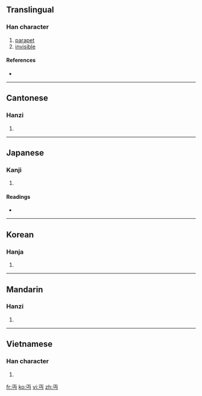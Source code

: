 {{also|丐}}
==Translingual==

===Han character===
{{Han char|rn=1|rad=一|as=03|sn=4|four=1072<sub>7</sub>|canj=一中女尸 (MLVS)}}

# [[parapet]]
# [[invisible]]

====References====
* {{Han ref|kx=0077.020|dkj=00021|dj=0154.020|hdz=10011.050|uh=4E0F|ud=19983|bh=C94D|bd=51533}}

----

==Cantonese==

===Hanzi===
{{yue-hanzi|jyut=|y=min5}}

# {{defn|Cantonese|sort=一03}}

----

==Japanese==

===Kanji===
{{ja-kanji|grade=|rs=一03}}

# {{defn|Japanese}}

====Readings====
* {{ja-readings|on=[[べん]] (ben), [[めん]] (men)|kun=[[みえぬ]] (mienu)}}

----

==Korean==

===Hanja===
{{ko-hanja|hangeul=[[면]]|rv=myeon|mr=myŏn}}

# {{defn|Korean|sort=一03}}

----

==Mandarin==

===Hanzi===
{{cmn-hanzi|pin=[[jū]] ([[ju1]]), [[miǎn]] ([[mian3]])|wg=chü<sup>1</sup>, mien<sup>3</sup>}}

# {{defn|Mandarin|sort=一03}}

----

==Vietnamese==

===Han character===
{{vi-hantu|[[miện]]|rs=一03}}

# {{defn|Vietnamese|sort=一03}}

[[fr:丏]]
[[ko:丏]]
[[vi:丏]]
[[zh:丏]]